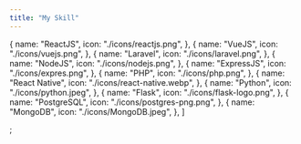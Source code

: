 ```yaml
---
title: "My Skill"
---
```


  {
    name: "ReactJS",
    icon: "./icons/reactjs.png",
  },
  {
    name: "VueJS",
    icon: "./icons/vuejs.png",
  },
  {
    name: "Laravel",
    icon: "./icons/laravel.png",
  },
  {
    name: "NodeJS",
    icon: "./icons/nodejs.png",
  },
  {
    name: "ExpressJS",
    icon: "./icons/expres.png",
  },
  {
    name: "PHP",
    icon: "./icons/php.png",
  },
  {
    name: "React Native",
    icon: "./icons/react-native.webp",
  },
  {
    name: "Python",
    icon: "./icons/python.jpeg",
  },
  {
    name: "Flask",
    icon: "./icons/flask-logo.png",
  },
  {
    name: "PostgreSQL",
    icon: "./icons/postgres-png.png",
  },
  {
    name: "MongoDB",
    icon: "./icons/MongoDB.jpeg",
  },
]

;
